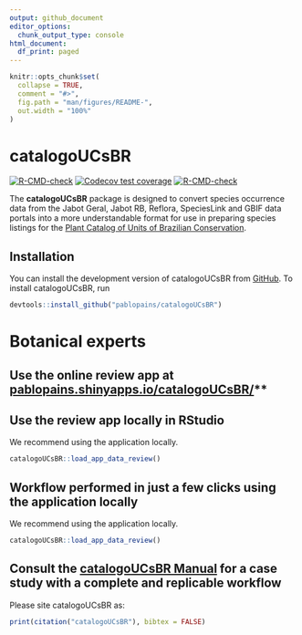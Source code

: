 ```yaml
---
output: github_document
editor_options: 
  chunk_output_type: console
html_document:
  df_print: paged
---
```


<!-- README.md is generated from README.Rmd. Please edit that file -->

```r
knitr::opts_chunk$set(
  collapse = TRUE,
  comment = "#>",
  fig.path = "man/figures/README-",
  out.width = "100%"
)
```

# catalogoUCsBR

<!-- badges: start -->

[![R-CMD-check](https://github.com/p/catalogoUCsBR/pablopains/R-CMD-check/badge.svg)](https://github.com/pablopains/catalogoUCsBR/actions) [![Codecov test coverage](https://codecov.io/gh/pablopains/catalogoUCsBR/branch/main/graph/badge.svg)](https://app.codecov.io/gh/pablopains/catalogoUCsBR?branch=main) [![R-CMD-check](https://github.com/pablopains/catalogoUCsBR/actions/workflows/R-CMD-check.yaml/badge.svg)](https://github.com/pablopains/catalogoUCsBR/actions/workflows/R-CMD-check.yaml)

<!-- badges: end -->
The **catalogoUCsBR** package is designed to convert species occurrence data from the Jabot Geral, Jabot RB, Reflora, SpeciesLink and GBIF data portals into a more understandable format for use in preparing species listings for the [Plant Catalog of Units of Brazilian Conservation](https://catalogo-ucs-brasil.jbrj.gov.br/).

## Installation

You can install the development version of catalogoUCsBR from [GitHub](https://github.com/pablopains/catalogoUCsBR).
To install catalogoUCsBR, run 

```r
devtools::install_github("pablopains/catalogoUCsBR")
```

# **Botanical experts**

## **Use the online review app at ** [pablopains.shinyapps.io/catalogoUCsBR/](https://pablopains.shinyapps.io/catalogoUCsBR/)**


## **Use the review app locally in RStudio**
We recommend using the application locally.
```r
catalogoUCsBR::load_app_data_review()
```


## **Workflow performed in just a few clicks using the application locally**
We recommend using the application locally.
```r
catalogoUCsBR::load_app_data_review()
```

## **Consult the [catalogoUCsBR Manual](https://github.com/pablopains/catalogoUCsBR/blob/main/catalogoUCsBR_1.0.0.pdf) for a case study with a complete and replicable workflow**

Please site catalogoUCsBR as:
```r
print(citation("catalogoUCsBR"), bibtex = FALSE)
```


